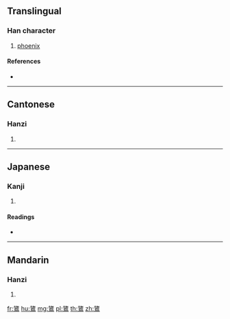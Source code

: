 {{character info/new}}
==Translingual==

===Han character===
{{Han char|rn=196|rad=鳥|as=11|sn=22|four=08327|canj=XYKHA,YKHAF}}

# [[phoenix]]

====References====
* {{Han ref|kx=1499.250|dkj=47289|dj=2029.230|hdz=74658.120|uh=9DDF|ud=40415|bh=F7BF|bd=63423}}

----

==Cantonese==

===Hanzi===
{{yue-hanzi|jyut=|y=jok3}}

# {{defn|lang=yue|sort=鳥11}}

----

==Japanese==

===Kanji===
{{ja-kanji|grade=|rs=鳥11}}

# {{defn|lang=ja|sort=鳥11}}

====Readings====
* {{ja-readings|on=[[さく]] (saku), [[ざく]] (zaku)|kun=[[おおとり]] (ootori)}}

----

==Mandarin==

===Hanzi===
{{cmn-hanzi|pin=[[zhuó]] ([[zhuo2]])|wg=cho<sup>2</sup>}}

# {{defn|lang=cmn|sort=鳥11}}

[[fr:鷟]]
[[hu:鷟]]
[[mg:鷟]]
[[pl:鷟]]
[[th:鷟]]
[[zh:鷟]]